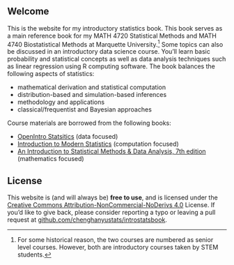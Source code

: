 ## Welcome {.unnumbered}

This is the website for my introductory statistics book. This book serves as a main reference book for my MATH 4720 Statistical Methods and MATH 4740 Biostatistical Methods at Marquette University.[^index-1] Some topics can also be discussed in an introductory data science course. You'll learn basic probability and statistical concepts as well as data analysis techniques such as linear regression using R computing software. The book balances the following aspects of statistics:

[^index-1]: For some historical reason, the two courses are numbered as senior level courses. However, both are introductory courses taken by STEM students.

-   mathematical derivation and statistical computation
-   distribution-based and simulation-based inferences
-   methodology and applications
-   classical/frequentist and Bayesian approaches

Course materials are borrowed from the following books:

- [OpenIntro Statsitics](https://www.openintro.org/book/os/) (data focused)
- [Introduction to Modern Statistics](https://openintro-ims.netlify.app/) (computation focused)
- [An Introduction to Statistical Methods & Data Analysis, 7th edition](https://www.filepicker.io/api/file/GdeoWEcATWi1pXV1DlPe) (mathematics focused)


## License

This website is (and will always be) **free to use**, and is licensed under the [Creative Commons Attribution-NonCommercial-NoDerivs 4.0](https://creativecommons.org/licenses/by-nc-nd/4.0/) License. If you'd like to give back, please consider reporting a typo or leaving a pull request at [github.com/chenghanyustats/introstatsbook](https://github.com/chenghanyustats/introstatsbook).
